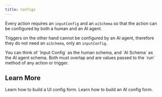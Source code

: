 ```yaml
---
title: Configs
---
```


Every action requires an `inputConfig` and an `aiSchema` so that the action can be configured by both a human and an AI agent.

Triggers on the other hand cannot be configured by an AI agent, therefore they do not need an `aiSchema`, only an `inputConfig`.

<Callout>
  You can think of `Input Config` as the human schema, and `AI Schema` as the AI
  agent schema. Both must overlap and are values passed to the `run` method of
  any action or trigger.
</Callout>

## Learn More

<Cards>
  <Card
    title="Input Config"
    href="/docs/development/tools/configs/input-config"
  >
    Learn how to build a UI config form.
  </Card>
  <Card title="AI Schema" href="/docs/development/tools/configs/ai-schema">
    Learn how to build an AI config form.
  </Card>
</Cards>
